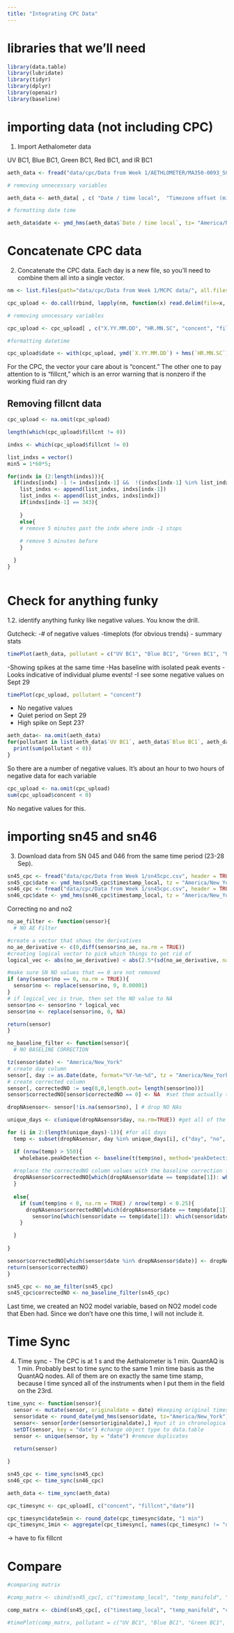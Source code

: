 ```yaml
---
title: "Integrating CPC Data"
---
```




# libraries that we'll need 

```r
library(data.table)
library(lubridate)
library(tidyr)
library(dplyr)
library(openair)
library(baseline)
```

# importing data (not including CPC)

1. Import Aethalometer data 

UV BC1, Blue BC1, Green BC1, Red BC1, and IR BC1

```r
aeth_data <- fread("data/cpc/Data from Week 1/AETHLOMETER/MA350-0093_S0024_200923112201.CSV")

# removing unnecessary variables 

aeth_data <- aeth_data[ , c( "Date / time local",  "Timezone offset (mins)" , "Date local (yyyy/MM/dd)", "Time local (hh:mm:ss)", "Status" ,  "UV BC1", "Blue BC1", "Green BC1", "Red BC1", "IR BC1")]

# formatting date time 

aeth_data$date <- ymd_hms(aeth_data$`Date / time local`, tz= "America/New_York")


```


# Concatenate CPC data 

2.	Concatenate the CPC data. Each day is a new file, so you'll need to combine them all into a single vector.

```r
nm <- list.files(path="data/cpc/Data from Week 1/MCPC data/", all.files = TRUE, full.names = TRUE, pattern="*.TXT")

cpc_upload <- do.call(rbind, lapply(nm, function(x) read.delim(file=x, header = TRUE, skip = 13) ) )

# removing unncessary variables 

cpc_upload <- cpc_upload[ , c("X.YY.MM.DD", "HR.MN.SC", "concent", "fillcnt"  )]

#formatting datetime

cpc_upload$date <- with(cpc_upload, ymd(`X.YY.MM.DD`) + hms(`HR.MN.SC`), tz = "America/New_York") 

```


For the CPC, the vector your care about is "concent." The other one to pay attention to is "fillcnt," which is an error warning that is nonzero if the working fluid ran dry

## Removing fillcnt data 

```r
cpc_upload <- na.omit(cpc_upload) 

length(which(cpc_upload$fillcnt != 0))

indxs <- which(cpc_upload$fillcnt != 0)
```

```r
list_indxs = vector()
min5 = 1*60*5;

for(indx in (2:length(indxs))){
  if(indxs[indx] -1 != indxs[indx-1] &&  !(indxs[indx-1] %in% list_indxs)){
    list_indxs <- append(list_indxs, indxs[indx-1])
    list_indxs <- append(list_indxs, indxs[indx])
    if(indxs[indx-1] == 343){
      
    }
    else{
    # remove 5 minutes past the indx where indx -1 stops 
      
    # remove 5 minutes before 
    }

  }  
}
```


```r

```


# Check for anything funky 

1.2. identify anything funky like negative values. You know the drill.

Gutcheck: 
-# of negative values 
-timeplots (for obvious trends)
- summary stats 

```r
timePlot(aeth_data, pollutant = c("UV BC1", "Blue BC1", "Green BC1", "Red BC1", "IR BC1"))
```

-Showing spikes at the same time 
-Has baseline with isolated peak events 
-Looks indicative of individual plume events! 
-I see some negative values on Sept 29

```r
timePlot(cpc_upload, pollutant = "concent")
```
- No negative values 
- Quiet period on Sept 29 
- High spike on Sept 23? 

```r
aeth_data<- na.omit(aeth_data)
for(pollutant in list(aeth_data$`UV BC1`, aeth_data$`Blue BC1`, aeth_data$`Green BC1`, aeth_data$`Red BC1`, aeth_data$`IR BC1`)){
  print(sum(pollutant < 0))
}
```
So there are a number of negative values. It's about an hour to two hours of negative data for each variable 

```r
cpc_upload <- na.omit(cpc_upload)
sum(cpc_upload$concent < 0)
```
No negative values for this.


# importing sn45 and sn46 

3.	Download data from SN 045 and 046 from the same time period (23-28 Sep).

```r
sn45_cpc <- fread("data/cpc/Data from Week 1/sn45cpc.csv", header = TRUE)
sn45_cpc$date <- ymd_hms(sn45_cpc$timestamp_local, tz = "America/New_York")
sn46_cpc <- fread("data/cpc/Data from Week 1/sn45cpc.csv", header = TRUE)
sn46_cpc$date <- ymd_hms(sn46_cpc$timestamp_local, tz = "America/New_York")
```
Correcting no and no2 

```r
no_ae_filter <- function(sensor){
  # NO AE Filter 

#create a vector that shows the derivatives 
no_ae_derivative <- c(0,diff(sensor$no_ae, na.rm = TRUE))
#creating logical vector to pick which things to get rid of 
logical_vec <- abs(no_ae_derivative) < abs(2.5*(sd(no_ae_derivative, na.rm=TRUE)))

#make sure SN NO values that == 0 are not removed
if (any(sensor$no == 0, na.rm = TRUE)){
  sensor$no <- replace(sensor$no, 0, 0.00001)
}
# if logical_vec is true, then set the NO value to NA 
sensor$no <- sensor$no * logical_vec
sensor$no <- replace(sensor$no, 0, NA)

return(sensor)
}
```

```r
no_baseline_filter <- function(sensor){
  # NO BASELINE CORRECTION 

tz(sensor$date) <- "America/New_York"
# create day column
sensor[, day := as.Date(date, format="%Y-%m-%d", tz = "America/New_York")]
# create corrected column 
sensor[, correctedNO := seq(0,0,length.out= length(sensor$no))]
sensor$correctedNO[sensor$correctedNO == 0] <- NA  #set them actually to NA

dropNAsensor<- sensor[!is.na(sensor$no), ] # drop NO NAs

unique_days <- c(unique(dropNAsensor$day, na.rm=TRUE)) #get all of the unique days in the sensor

for (i in 2:(length(unique_days)-1)){ #for all days
  temp <- subset(dropNAsensor, day %in% unique_days[i], c("day", "no", "date")) #create temp dataset

  if (nrow(temp) > 550){
    wholebase.peakDetection <- baseline(t(temp$no), method='peakDetection',left=50, right=50, lwin=10, rwin=10) #baseline correction
  
  #replace the correctedNO column values with the baseline correction from earlier
  dropNAsensor$correctedNO[which(dropNAsensor$date == temp$date[1]): which(dropNAsensor$date == tail(temp$date, n=1))] <-    c(getCorrected(wholebase.peakDetection))
  }
  
  else{
    if (sum(temp$no < 0, na.rm = TRUE) / nrow(temp) < 0.25){
      dropNAsensor$correctedNO[which(dropNAsensor$date == temp$date[1]): which(dropNAsensor$date == tail(temp$date, n=1))] <-    
        sensor$no[which(sensor$date == temp$date[1]): which(sensor$date == tail(temp$date, n=1))]
    }

  }
  
}

sensor$correctedNO[which(sensor$date %in% dropNAsensor$date)] <- dropNAsensor$correctedNO # replace values based on date 
return(sensor$correctedNO)
}
```


```r
sn45_cpc <- no_ae_filter(sn45_cpc)
sn45_cpc$correctedNO <- no_baseline_filter(sn45_cpc)
```


Last time, we created an NO2 model variable, based on NO2 model code that Eben had. Since we don't have one this time, I will not include it. 


# Time Sync

4.	Time sync - The CPC is at 1 s and the Aethalometer is 1 min. QuantAQ is 1 min. Probably best to time sync to the same 1 min time basis as the QuantAQ nodes. All of them are on exactly the same time stamp, because I time synced all of the instruments when I put them in the field on the 23rd. 

```r
time_sync <- function(sensor){
  sensor <- mutate(sensor, originaldate = date) #keeping original times for comparing to flight data
  sensor$date <- round_date(ymd_hms(sensor$date, tz="America/New_York"), unit="minute") #round date for merging
  sensor<- sensor[order(sensor$originaldate),] #put it in chronological order
  setDT(sensor, key = "date") #change object type to data.table
  sensor <- unique(sensor, by = "date") #remove duplicates
  
  return(sensor)

}
```

```r
sn45_cpc <- time_sync(sn45_cpc)
sn46_cpc <- time_sync(sn46_cpc)

aeth_data <- time_sync(aeth_data)
```


```r
cpc_timesync <- cpc_upload[, c("concent", "fillcnt","date")]

cpc_timesync$date5min <- round_date(cpc_timesync$date, "1 min")
cpc_timesync_1min <- aggregate(cpc_timesync[, names(cpc_timesync) != "date5min"], by = list(cpc_timesync$date5min), FUN = mean, na.rm = TRUE)
```




-> have to fix fillcnt 

# Compare 


```r
#comparing matrix 

#comp_matrx <- cbind(sn45_cpc[, c("timestamp_local", "temp_manifold", "co2", "wind_dir", "no2", "co", "correctedNO")], sn46_cpc[, c("timestamp_local", "temp_manifold", "co2", "wind_dir", "no2", "co", "correctedNO")], aeth_data, cpc_timesync_1min)

comp_matrx <- cbind(sn45_cpc[, c("timestamp_local", "temp_manifold", "co2", "wind_dir", "no2", "co", "no")], sn46_cpc[, c("timestamp_local", "temp_manifold", "co2", "wind_dir", "no2", "co", "no")], aeth_data, cpc_timesync_1min)

```

```r
#timePlot(comp_matrx, pollutant = c("UV BC1", "Blue BC1", "Green BC1", "Red BC1", "IR BC1"))
```

